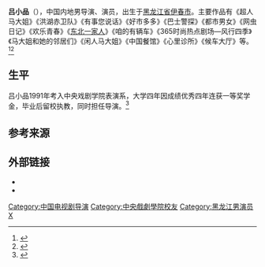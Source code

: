 {{藝人
| 姓名 = 吕小品
| 類型 = 导演
| 圖片 = 
| 圖片尺寸 = 
| 圖片簡介 = 
| 原名 = 
| 外文名 = 
| 外文 = 
| 羅馬拼音 = 
| 英文名 = Lü Xiaopin
| 綽號 = 
| 其他藝名 = 
| 國籍 = {{PRC}}
| 民族 = [[汉族|汉族]]
| 籍貫 = 
| 出生日期 = 1971年7月
| 出生地點 = {{CHN}}[[黑龙江省|黑龙江省]][[伊春市|伊春市]][[伊春区|伊春区]]
| 生肖 = 
| 逝世日期 =
| 逝世地點 = 
| 職業 = 导演、演员
| 語言 = 普通话
| 三圍 = 
| 身高 = 
| 體重 = 
| 教育程度 = [[中央戏剧学院|中央戏剧学院]]表演系学士
| 宗教信仰 = 
| 配偶 = 
| 兒女 = 
| 音樂類型 = 
| 演奏樂器 = 
| 出身地 = 
| 出道作 = 
| 出道日期 = 
| 代表作 = 
| 活躍年代 = 
| 唱片公司 = 
| 經紀公司 = 
| 網站 = 
| 相關團體 = 
| 獎項 =  
| IMDb = 1300738
| 現任成員 = 
| 過往成員 = 
| 音樂專輯 = 
| 電影 = 
| 電視節目 = 
| 舞臺劇 = 
| 書籍 = 
}}
'''吕小品'''（{{bd|1971年|7月}}），中国内地男导演、演员，出生于[[黑龙江省|黑龙江省]][[伊春市|伊春市]]。主要作品有《超人马大姐》《洪湖赤卫队》《有事您说话》《好市多多》《巴士警探》《都市男女》《网虫日记》《欢乐青春》《[[东北一家人|东北一家人]]》《咱的有辆车》《365时尚热点剧场—风行四季》《马大姐和她的邻居们》《闲人马大姐》《中国餐馆》《心里诊所》《候车大厅》等。<ref>{{cite news |title=吕小品“颠覆”英氏情景喜剧_影音娱乐_新浪网 |url=http://ent.sina.com.cn/2004-12-14/0249598248.html |accessdate=2021-01-02 |work=ent.sina.com.cn |archive-date=2005-02-23 |archive-url=https://web.archive.org/web/20050223134744/http://ent.sina.com.cn/2004-12-14/0249598248.html |dead-url=no }}</ref><ref>{{cite news |title=《东北一家人》导演吕小品将执导《好运连连》_影音娱乐_新浪网 |url=http://ent.sina.com.cn/v/m/2009-06-17/01572567459.shtml |accessdate=2021-01-02 |work=ent.sina.com.cn}}</ref>

==生平==
吕小品1991年考入中央戏剧学院表演系，大学四年因成绩优秀四年连获一等奖学金，毕业后留校执教，同时担任导演。<ref>{{cite news |title=屌丝鼻祖，中戏老师，冯小刚王刚为他配戏，爆红后退居幕后当导演 |url=http://ient.ifeng.com/yidian/42709492/news.shtml?ch=ref_zbs_ydzx_news |accessdate=2021-01-02 |work=ient.ifeng.com}}</ref>

==参考来源==
{{Reflist}}

==外部链接==
*{{imdb|nm1300738}}
*{{douban_people|1313375}}

{{DEFAULTSORT:L}}
[[Category:中国电视剧导演|Category:中国电视剧导演]]
[[Category:中央戲劇學院校友|Category:中央戲劇學院校友]]
[[Category:黑龙江男演员|Category:黑龙江男演员]]
[[Category:吕姓|X]]